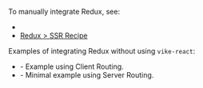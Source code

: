 
<CommunityNote tool="redux" url="https://redux.js.org" hasExtension={false} />

To manually integrate Redux, see:
- <Link href="/store#ssr" doNotInferSectionTitle />
- [Redux > SSR Recipe](https://redux.js.org/recipes/server-rendering)

Examples of integrating Redux without using <Link href="/vike-react">`vike-react`</Link>:

- <Example timestamp="2023.12" repo="brillout/vike-with-redux" /> - Example using <Link href="/client-routing">Client Routing</Link>.
- <Example timestamp="2023.10" repo="brillout/vike-with-redux_minimal-example" /> - Minimal example using <Link href="/server-routing">Server Routing</Link>.
